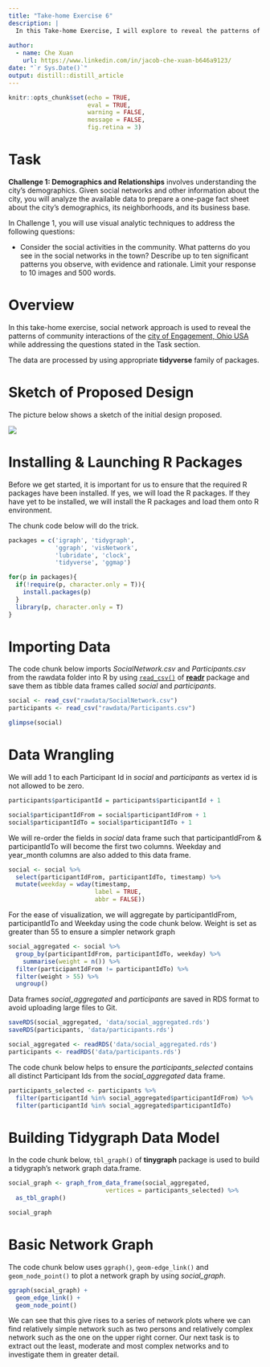 ```yaml
---
title: "Take-home Exercise 6"
description: |
  In this Take-home Exercise, I will explore to reveal the patterns of community interactions of the city of Engagement (Ohio US) by using social network analysis approach.
  
author:
  - name: Che Xuan 
    url: https://www.linkedin.com/in/jacob-che-xuan-b646a9123/
date: "`r Sys.Date()`"
output: distill::distill_article
---
```


```r
knitr::opts_chunk$set(echo = TRUE,
                      eval = TRUE,
                      warning = FALSE,
                      message = FALSE,
                      fig.retina = 3)
```


# Task

**Challenge 1: Demographics and Relationships** involves understanding the city’s demographics. Given social networks and other information about the city, you will analyze the available data to prepare a one-page fact sheet about the city’s demographics, its neighborhoods, and its business base.

In Challenge 1, you will use visual analytic techniques to address the following questions:

- Consider the social activities in the community. What patterns do you see in the social networks in the town? Describe up to ten significant patterns you observe, with evidence and rationale. Limit your response to 10 images and 500 words.

# Overview

In this take-home exercise, social network approach is used to reveal the patterns of community interactions of the [city of Engagement, Ohio USA](https://vast-challenge.github.io/2022/) while addressing the questions stated in the Task section.

The data are processed by using appropriate **tidyverse** family of packages.

# Sketch of Proposed Design

The picture below shows a sketch of the initial design proposed. 

![](img/image1.jpg)


# Installing & Launching R Packages

Before we get started, it is important for us to ensure that the required R packages have been installed. If yes, we will load the R packages. If they have yet to be installed, we will install the R packages and load them onto R environment.

The chunk code below will do the trick.

```r
packages = c('igraph', 'tidygraph', 
             'ggraph', 'visNetwork', 
             'lubridate', 'clock',
             'tidyverse', 'ggmap')

for(p in packages){
  if(!require(p, character.only = T)){
    install.packages(p)
  }
  library(p, character.only = T)
}

```

# Importing Data

The code chunk below imports *SocialNetwork.csv* and *Participants.csv* from the rawdata folder into R by using [`read_csv()`](https://readr.tidyverse.org/reference/read_delim.html) of [**readr**](https://readr.tidyverse.org/) package and save them as tibble data frames called *social* and *participants*.

```r
social <- read_csv("rawdata/SocialNetwork.csv")
participants <- read_csv("rawdata/Participants.csv")

glimpse(social)
```

# Data Wrangling

We will add 1 to each Participant Id in *social* and *participants* as vertex id is not allowed to be zero.

```r
participants$participantId = participants$participantId + 1

social$participantIdFrom = social$participantIdFrom + 1
social$participantIdTo = social$participantIdTo + 1
```

We will re-order the fields in *social* data frame such that participantIdFrom & participantIdTo will become the first two columns. Weekday and year_month columns are also added to this data frame.

```r
social <- social %>%
  select(participantIdFrom, participantIdTo, timestamp) %>%
  mutate(weekday = wday(timestamp,
                        label = TRUE,
                        abbr = FALSE))
```

For the ease of visualization, we will aggregate by participantIdFrom, participantIdTo and Weekday using the code chunk below. Weight is set as greater than 55 to ensure a simpler network graph

```r
social_aggregated <- social %>%
  group_by(participantIdFrom, participantIdTo, weekday) %>%
    summarise(weight = n()) %>%
  filter(participantIdFrom != participantIdTo) %>%
  filter(weight > 55) %>%
  ungroup()
```

Data frames *social_aggregated* and *participants* are saved in RDS format to avoid uploading large files to Git.

```r
saveRDS(social_aggregated, 'data/social_aggregated.rds')
saveRDS(participants, 'data/participants.rds')
```

```r
social_aggregated <- readRDS('data/social_aggregated.rds')
participants <- readRDS('data/participants.rds')
```

The code chunk below helps to ensure the *participants_selected* contains all distinct Participant Ids from the *social_aggregated* data frame.

```r
participants_selected <- participants %>%
  filter(participantId %in% social_aggregated$participantIdFrom) %>%
  filter(participantId %in% social_aggregated$participantIdTo)
```


# Building Tidygraph Data Model

In the code chunk below, `tbl_graph()` of **tinygraph** package is used to build a tidygraph's network graph data.frame.

```r
social_graph <- graph_from_data_frame(social_aggregated,
                           vertices = participants_selected) %>%
  as_tbl_graph()

social_graph
```

# Basic Network Graph

The code chunk below uses `ggraph()`, `geom-edge_link()` and `geom_node_point()` to plot a network graph by using *social_graph*.

```r
ggraph(social_graph) +
  geom_edge_link() +
  geom_node_point()
```

We can see that this give rises to a series of network plots where we can find relatively simple network such as two persons and relatively complex network such as the one on the upper right corner. Our next task is to extract out the least, moderate and most complex networks and to investigate them in greater detail.













